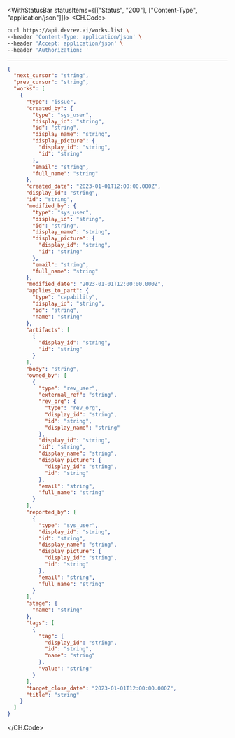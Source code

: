 

<WithStatusBar statusItems={[["Status", "200"], ["Content-Type", "application/json"]]}>
  <CH.Code>
  ```bash Example Request
  curl https://api.devrev.ai/works.list \
--header 'Content-Type: application/json' \
--header 'Accept: application/json' \
--header 'Authorization: '
  ```
  ---

  ```json Example Response
  {
    "next_cursor": "string",
    "prev_cursor": "string",
    "works": [
      {
        "type": "issue",
        "created_by": {
          "type": "sys_user",
          "display_id": "string",
          "id": "string",
          "display_name": "string",
          "display_picture": {
            "display_id": "string",
            "id": "string"
          },
          "email": "string",
          "full_name": "string"
        },
        "created_date": "2023-01-01T12:00:00.000Z",
        "display_id": "string",
        "id": "string",
        "modified_by": {
          "type": "sys_user",
          "display_id": "string",
          "id": "string",
          "display_name": "string",
          "display_picture": {
            "display_id": "string",
            "id": "string"
          },
          "email": "string",
          "full_name": "string"
        },
        "modified_date": "2023-01-01T12:00:00.000Z",
        "applies_to_part": {
          "type": "capability",
          "display_id": "string",
          "id": "string",
          "name": "string"
        },
        "artifacts": [
          {
            "display_id": "string",
            "id": "string"
          }
        ],
        "body": "string",
        "owned_by": [
          {
            "type": "rev_user",
            "external_ref": "string",
            "rev_org": {
              "type": "rev_org",
              "display_id": "string",
              "id": "string",
              "display_name": "string"
            },
            "display_id": "string",
            "id": "string",
            "display_name": "string",
            "display_picture": {
              "display_id": "string",
              "id": "string"
            },
            "email": "string",
            "full_name": "string"
          }
        ],
        "reported_by": [
          {
            "type": "sys_user",
            "display_id": "string",
            "id": "string",
            "display_name": "string",
            "display_picture": {
              "display_id": "string",
              "id": "string"
            },
            "email": "string",
            "full_name": "string"
          }
        ],
        "stage": {
          "name": "string"
        },
        "tags": [
          {
            "tag": {
              "display_id": "string",
              "id": "string",
              "name": "string"
            },
            "value": "string"
          }
        ],
        "target_close_date": "2023-01-01T12:00:00.000Z",
        "title": "string"
      }
    ]
  }
  ```
  </CH.Code>
</WithStatusBar>
